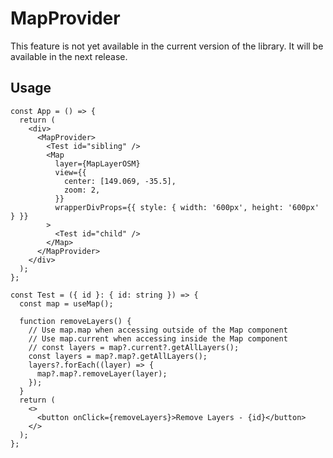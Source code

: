 
# MapProvider

<Callout type="error" emoji="️⛔">
  This feature is not yet available in the current version of the library. It will be available in
  the next release.
</Callout>

## Usage

```tsx filename="App.tsx" copy
const App = () => {
  return (
    <div>
      <MapProvider>
        <Test id="sibling" />
        <Map
          layer={MapLayerOSM}
          view={{
            center: [149.069, -35.5],
            zoom: 2,
          }}
          wrapperDivProps={{ style: { width: '600px', height: '600px' } }}
        >
          <Test id="child" />
        </Map>
      </MapProvider>
    </div>
  );
};
```

```tsx filename="Test.tsx" copy
const Test = ({ id }: { id: string }) => {
  const map = useMap();

  function removeLayers() {
    // Use map.map when accessing outside of the Map component
    // Use map.current when accessing inside the Map component
    // const layers = map?.current?.getAllLayers();
    const layers = map?.map?.getAllLayers();
    layers?.forEach((layer) => {
      map?.map?.removeLayer(layer);
    });
  }
  return (
    <>
      <button onClick={removeLayers}>Remove Layers - {id}</button>
    </>
  );
};
```
